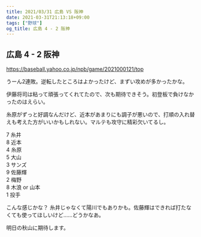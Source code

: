 ```yaml
---
title: 2021/03/31 広島 VS 阪神
date: 2021-03-31T21:13:18+09:00
tags: ["野球"]
og_title: 広島 4 - 2 阪神
---
```


## 広島 4 - 2 阪神

https://baseball.yahoo.co.jp/npb/game/2021000121/top

うーん2連敗。逆転したところはよかったけど、まずい攻めが多かったかな。

伊藤将司は粘って頑張ってくれてたので、次も期待できそう。初登板で負けなかったのはえらい。

糸原がずっと好調なんだけど、近本があまりにも調子が悪いので、打順の入れ替えも考えた方がいいかもしれない。マルテも攻守に精彩欠いてるし。

7 糸井  
8 近本  
4 糸原  
5 大山  
3 サンズ  
9 佐藤輝  
2 梅野  
8 木浪 or 山本  
1 投手  

こんな感じかな？ 糸井じゃなくて陽川でもありかも。佐藤輝はできれば打たなくても使ってほしいけど……どうかなあ。

明日の秋山に期待します。

